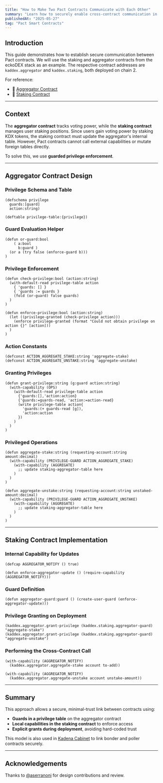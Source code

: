 ```yaml
---
title: "How to Make Two Pact Contracts Communicate with Each Other"
summary: "Learn how to securely enable cross-contract communication in Pact using privilege tables and guarded capabilities. A practical example using eckoDAO's staking and aggregator contracts."
publishedAt: "2025-05-27"
tag: "Pact Smart Contracts"
---
```


## Introduction

This guide demonstrates how to establish secure communication between Pact contracts. We will use the staking and aggregator contracts from the eckoDEX stack as an example. The respective contract addresses are `kaddex.aggregator` and `kaddex.staking`, both deployed on chain 2.

For reference:

- 📄 [Aggregator Contract](https://github.com/eckoDAO-org/smart-contracts/blob/main/dao/aggregator.pact)
- 📄 [Staking Contract](https://github.com/eckoDAO-org/smart-contracts/blob/main/staking/staking.pact)

---

## Context

The **aggregator contract** tracks voting power, while the **staking contract** manages user staking positions. Since users gain voting power by staking KDX tokens, the staking contract must update the aggregator's internal table. However, Pact contracts cannot call external capabilities or mutate foreign tables directly.

To solve this, we use **guarded privilege enforcement**.

---

## Aggregator Contract Design

### Privilege Schema and Table

```pact
(defschema privilege
  guards:[guard]
  action:string)

(deftable privilege-table:{privilege})
````

### Guard Evaluation Helper

```pact
(defun or-guard:bool
    ( a:bool
      b:guard )
  (or a (try false (enforce-guard b)))
)
```

### Privilege Enforcement

```pact
(defun check-privilege:bool (action:string)
  (with-default-read privilege-table action
    { 'guards: [] }
    { 'guards := guards }
    (fold (or-guard) false guards)
  )
)

(defun enforce-privilege:bool (action:string)
  (let ((privilege-granted (check-privilege action)))
    (enforce privilege-granted (format "Could not obtain privilege on action {}" [action]))
  )
)
```

### Action Constants

```pact
(defconst ACTION_AGGREGATE_STAKE:string 'aggregate-stake)
(defconst ACTION_AGGREGATE_UNSTAKE:string 'aggregate-unstake)
```

### Granting Privileges

```pact
(defun grant-privilege:string (g:guard action:string)
  (with-capability (OPS)
    (with-default-read privilege-table action
      {'guards:[],'action:action}
      {'guards:=guards-read, 'action:=action-read}
      (write privilege-table action{
        'guards:(+ guards-read [g]),
        'action:action
      })
    )
  )
)
```

### Privileged Operations

```pact
(defun aggregate-stake:string (requesting-account:string amount:decimal)
  (with-capability (PRIVILEGE-GUARD ACTION_AGGREGATE_STAKE)
    (with-capability (AGGREGATE)
      ;; update staking-aggregator-table here
    )
  )
)

(defun aggregate-unstake:string (requesting-account:string unstaked-amount:decimal)
  (with-capability (PRIVILEGE-GUARD ACTION_AGGREGATE_UNSTAKE)
    (with-capability (AGGREGATE)
      ;; update staking-aggregator-table here
    )
  )
)
```

---

## Staking Contract Implementation

### Internal Capability for Updates

```pact
(defcap AGGREGATOR_NOTIFY () true)

(defun enforce-aggregator-update () (require-capability (AGGREGATOR_NOTIFY)))
```

### Guard Definition

```pact
(defun aggregator-guard:guard () (create-user-guard (enforce-aggregator-update)))
```

### Privilege Granting on Deployment

```pact
(kaddex.aggregator.grant-privilege (kaddex.staking.aggregator-guard) "aggregate-stake")
(kaddex.aggregator.grant-privilege (kaddex.staking.aggregator-guard) "aggregate-unstake")
```

### Performing the Cross-Contract Call

```pact
(with-capability (AGGREGATOR_NOTIFY)
  (kaddex.aggregator.aggregate-stake account to-add))

(with-capability (AGGREGATOR_NOTIFY)
  (kaddex.aggregator.aggregate-unstake account unstake-amount))
```

---

## Summary

This approach allows a secure, minimal-trust link between contracts using:

* **Guards in a privilege table** on the aggregator contract
* **Local capabilities in the staking contract** to enforce access
* **Explicit grants during deployment**, avoiding hard-coded trust

This model is also used in [Kadena Cabinet](https://github.com/kadena-community/cabinet/tree/main/pact) to link bonder and poller contracts securely.

---

## Acknowledgements

Thanks to [@aserranoni](https://github.com/aserranoni) for design contributions and review.
